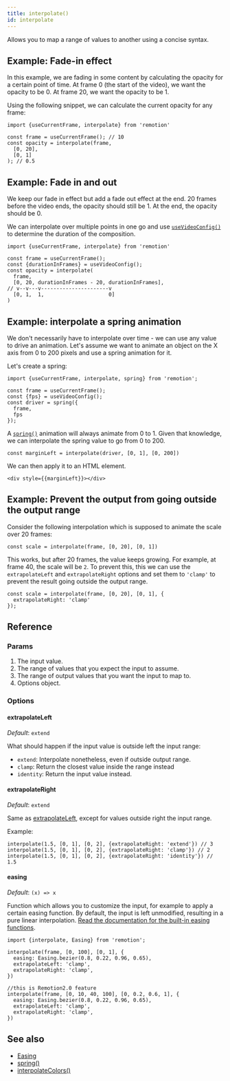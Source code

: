 ```yaml
---
title: interpolate()
id: interpolate
---
```



<YouTube
  minutes={6}
  href="https://www.youtube.com/watch?v=sff_CdWw_-c"
  thumb="https://i.ytimg.com/vi/sff_CdWw_-c/hqdefault.jpg?sqp=-oaymwEcCPYBEIoBSFXyq4qpAw4IARUAAIhCGAFwAcABBg==&rs=AOn4CLDPXdTFxf6qNNfkSr_91y0xVTXaXQ"
  title="How to interpolate()"
/>

Allows you to map a range of values to another using a concise syntax.

## Example: Fade-in effect

In this example, we are fading in some content by calculating the opacity for a certain point of time.
At frame 0 (the start of the video), we want the opacity to be 0.
At frame 20, we want the opacity to be 1.

Using the following snippet, we can calculate the current opacity for any frame:

```tsx
import {useCurrentFrame, interpolate} from 'remotion'

const frame = useCurrentFrame(); // 10
const opacity = interpolate(frame,
  [0, 20],
  [0, 1]
); // 0.5
```

## Example: Fade in and out

We keep our fade in effect but add a fade out effect at the end.
20 frames before the video ends, the opacity should still be 1.
At the end, the opacity should be 0.

We can interpolate over multiple points in one go and use [`useVideoConfig()`](/docs/use-video-config) to determine the duration of the composition.

```tsx
import {useCurrentFrame, interpolate} from 'remotion'

const frame = useCurrentFrame();
const {durationInFrames} = useVideoConfig();
const opacity = interpolate(
  frame,
  [0, 20, durationInFrames - 20, durationInFrames],
// v--v---v----------------------v
  [0, 1,  1,                     0]
)
```

## Example: interpolate a spring animation

We don't necessarily have to interpolate over time - we can use any value to drive an animation.
Let's assume we want to animate an object on the X axis from 0 to 200 pixels and use a spring animation for it.

Let's create a spring:

```tsx
import {useCurrentFrame, interpolate, spring} from 'remotion';

const frame = useCurrentFrame();
const {fps} = useVideoConfig();
const driver = spring({
  frame,
  fps
});
```

A [`spring()`](/docs/spring) animation will always animate from 0 to 1.
Given that knowledge, we can interpolate the spring value to go from 0 to 200.

```tsx
const marginLeft = interpolate(driver, [0, 1], [0, 200])
```

We can then apply it to an HTML element.

```tsx
<div style={{marginLeft}}></div>
```

## Example: Prevent the output from going outside the output range

Consider the following interpolation which is supposed to animate the scale over 20 frames:

```tsx
const scale = interpolate(frame, [0, 20], [0, 1])
```

This works, but after 20 frames, the value keeps growing. For example, at frame 40, the scale will be `2`.
To prevent this, this we can use the `extrapolateLeft` and `extrapolateRight` options and set them to `'clamp'` to prevent the result going outside the output range.

```tsx
const scale = interpolate(frame, [0, 20], [0, 1], {
  extrapolateRight: 'clamp'
});
```

## Reference

### Params

1. The input value.
2. The range of values that you expect the input to assume.
3. The range of output values that you want the input to map to.
4. Options object.

### Options

#### extrapolateLeft

_Default_: `extend`

What should happen if the input value is outside left the input range:

- `extend`: Interpolate nonetheless, even if outside output range.
- `clamp`: Return the closest value inside the range instead
- `identity`: Return the input value instead.

#### extrapolateRight

_Default_: `extend`

Same as [extrapolateLeft](#extrapolateleft), except for values outside right the input range.

Example:

```tsx
interpolate(1.5, [0, 1], [0, 2], {extrapolateRight: 'extend'}) // 3
interpolate(1.5, [0, 1], [0, 2], {extrapolateRight: 'clamp'}) // 2
interpolate(1.5, [0, 1], [0, 2], {extrapolateRight: 'identity'}) // 1.5
```

#### easing

_Default_: `(x) => x`

Function which allows you to customize the input, for example to apply a certain easing function.
By default, the input is left unmodified, resulting in a pure linear interpolation. [Read the documentation for the built-in easing functions](/docs/easing).

```tsx
import {interpolate, Easing} from 'remotion';

interpolate(frame, [0, 100], [0, 1], {
  easing: Easing.bezier(0.8, 0.22, 0.96, 0.65),
  extrapolateLeft: 'clamp',
  extrapolateRight: 'clamp',
})

//this is Remotion2.0 feature
interpolate(frame, [0, 10, 40, 100], [0, 0.2, 0.6, 1], {
  easing: Easing.bezier(0.8, 0.22, 0.96, 0.65),
  extrapolateLeft: 'clamp',
  extrapolateRight: 'clamp',
})
```

## See also

- [Easing](/docs/easing)
- [spring()](/docs/spring)
- [interpolateColors()](/docs/interpolate-colors)
